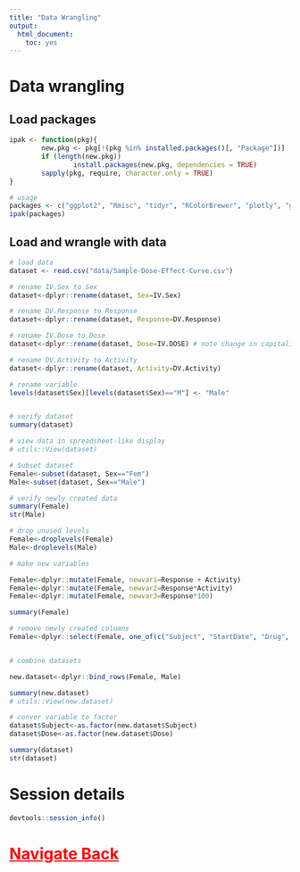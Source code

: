 ---
title: "Data Wrangling"
output:
  html_document:
    toc: yes
---


# Data wrangling

## Load packages
```{r, message=FALSE, warning=FALSE}

ipak <- function(pkg){
        new.pkg <- pkg[!(pkg %in% installed.packages()[, "Package"])]
        if (length(new.pkg))
                install.packages(new.pkg, dependencies = TRUE)
        sapply(pkg, require, character.only = TRUE)
}

# usage
packages <- c("ggplot2", "Rmisc", "tidyr", "RColorBrewer", "plotly", "ggplot2", "nlme", "dplyr", "cowplot", "grid", "gridExtra", "reshape", "plyr") # add or remove packages as needed
ipak(packages)
```

## Load and wrangle with data
```{r}
# load data
dataset <- read.csv("data/Sample-Dose-Effect-Curve.csv")

# rename IV.Sex to Sex
dataset<-dplyr::rename(dataset, Sex=IV.Sex)

# rename DV.Response to Response
dataset<-dplyr::rename(dataset, Response=DV.Response)

# rename IV.Dose to Dose
dataset<-dplyr::rename(dataset, Dose=IV.DOSE) # note change in capitalization

# rename DV.Activity to Activity
dataset<-dplyr::rename(dataset, Activity=DV.Activity)

# rename variable
levels(dataset$Sex)[levels(dataset$Sex)=="M"] <- "Male"


# verify dataset
summary(dataset)

# view data in spreadsheet-like display 
# utils::View(dataset)

# Subset dataset
Female<-subset(dataset, Sex=="Fem")
Male<-subset(dataset, Sex=="Male")

# verify newly created data
summary(Female)
str(Male)

# drop unused levels
Female<-droplevels(Female)
Male<-droplevels(Male)

# make new variables

Female<-dplyr::mutate(Female, newvar1=Response + Activity)
Female<-dplyr::mutate(Female, newvar2=Response*Activity)
Female<-dplyr::mutate(Female, newvar3=Response*100)

summary(Female)

# remove newly created columns
Female<-dplyr::select(Female, one_of(c("Subject", "StartDate", "Drug", "Sex", "Activity", "Dose","Response")))


# combine datasets

new.dataset<-dplyr::bind_rows(Female, Male)

summary(new.dataset)
# utils::View(new.dataset)

# conver variable to factor
dataset$Subject<-as.factor(new.dataset$Subject)
dataset$Dose<-as.factor(new.dataset$Dose)

summary(dataset)
str(dataset)

```



# Session details




```{r}
devtools::session_info()
```


# <a href="/R_workshop" class="topic" style="color:red">Navigate Back</a>